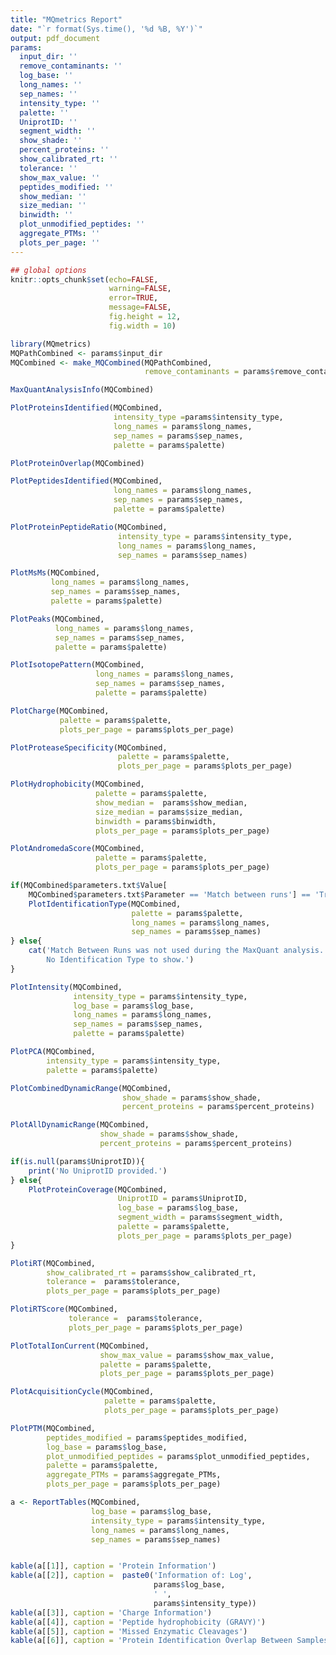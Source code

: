 ```yaml
---
title: "MQmetrics Report"
date: "`r format(Sys.time(), '%d %B, %Y')`"
output: pdf_document
params:
  input_dir: ''
  remove_contaminants: ''
  log_base: ''
  long_names: ''
  sep_names: ''
  intensity_type: ''
  palette: ''
  UniprotID: ''
  segment_width: ''
  show_shade: ''
  percent_proteins: ''
  show_calibrated_rt: ''
  tolerance: ''
  show_max_value: ''
  peptides_modified: ''
  show_median: ''
  size_median: ''
  binwidth: ''
  plot_unmodified_peptides: ''
  aggregate_PTMs: ''
  plots_per_page: ''
---
```


```r
## global options
knitr::opts_chunk$set(echo=FALSE,
                      warning=FALSE,
                      error=TRUE,
                      message=FALSE, 
                      fig.height = 12,
                      fig.width = 10)
```

```r
library(MQmetrics)
MQPathCombined <- params$input_dir
MQCombined <- make_MQCombined(MQPathCombined,
                              remove_contaminants = params$remove_contaminants) 
```



```r
MaxQuantAnalysisInfo(MQCombined) 
```

\newpage

```r
PlotProteinsIdentified(MQCombined,
                       intensity_type =params$intensity_type,
                       long_names = params$long_names, 
                       sep_names = params$sep_names, 
                       palette = params$palette)
```

\newpage
```r
PlotProteinOverlap(MQCombined)

```

\newpage
```r
PlotPeptidesIdentified(MQCombined, 
                       long_names = params$long_names, 
                       sep_names = params$sep_names, 
                       palette = params$palette)
```

\newpage
```r
PlotProteinPeptideRatio(MQCombined,
                        intensity_type = params$intensity_type, 
                        long_names = params$long_names, 
                        sep_names = params$sep_names)
```


\newpage
```r
PlotMsMs(MQCombined,
         long_names = params$long_names, 
         sep_names = params$sep_names, 
         palette = params$palette)
```


\newpage
```r
PlotPeaks(MQCombined, 
          long_names = params$long_names, 
          sep_names = params$sep_names, 
          palette = params$palette)
```


\newpage
```r
PlotIsotopePattern(MQCombined,
                   long_names = params$long_names, 
                   sep_names = params$sep_names, 
                   palette = params$palette)
```


\newpage
```r
PlotCharge(MQCombined, 
           palette = params$palette,
           plots_per_page = params$plots_per_page)
```

\newpage
```r
PlotProteaseSpecificity(MQCombined, 
                        palette = params$palette,
                        plots_per_page = params$plots_per_page)
```


\newpage
```r
PlotHydrophobicity(MQCombined,
                   palette = params$palette,
                   show_median =  params$show_median,
                   size_median = params$size_median,
                   binwidth = params$binwidth,
                   plots_per_page = params$plots_per_page)
```

\newpage
```r
PlotAndromedaScore(MQCombined, 
                   palette = params$palette,
                   plots_per_page = params$plots_per_page)
```


\newpage
```r
if(MQCombined$parameters.txt$Value[
    MQCombined$parameters.txt$Parameter == 'Match between runs'] == 'True'){
    PlotIdentificationType(MQCombined,
                           palette = params$palette,
                           long_names = params$long_names, 
                           sep_names = params$sep_names)  
} else{
    cat('Match Between Runs was not used during the MaxQuant analysis.
        No Identification Type to show.')
}
```



\newpage
```r
PlotIntensity(MQCombined, 
              intensity_type = params$intensity_type, 
              log_base = params$log_base, 
              long_names = params$long_names, 
              sep_names = params$sep_names,
              palette = params$palette)
```
\newpage

```r
PlotPCA(MQCombined,
        intensity_type = params$intensity_type,
        palette = params$palette)
```

\newpage
```r
PlotCombinedDynamicRange(MQCombined,
                         show_shade = params$show_shade, 
                         percent_proteins = params$percent_proteins) 
```
\newpage
```r
PlotAllDynamicRange(MQCombined,
                    show_shade = params$show_shade, 
                    percent_proteins = params$percent_proteins)
```

\newpage

```r
if(is.null(params$UniprotID)){
    print('No UniprotID provided.')
} else{
    PlotProteinCoverage(MQCombined, 
                        UniprotID = params$UniprotID, 
                        log_base = params$log_base,
                        segment_width = params$segment_width,
                        palette = params$palette,
                        plots_per_page = params$plots_per_page)
}
```



\newpage
```r
PlotiRT(MQCombined, 
        show_calibrated_rt = params$show_calibrated_rt,
        tolerance =  params$tolerance,
        plots_per_page = params$plots_per_page)
```
\newpage

```r
PlotiRTScore(MQCombined,
             tolerance =  params$tolerance,
             plots_per_page = params$plots_per_page)
```



\newpage
```r
PlotTotalIonCurrent(MQCombined,
                    show_max_value = params$show_max_value,
                    palette = params$palette,
                    plots_per_page = params$plots_per_page)
```


\newpage
```r
PlotAcquisitionCycle(MQCombined, 
                     palette = params$palette,
                     plots_per_page = params$plots_per_page)
```

\newpage
```r
PlotPTM(MQCombined, 
        peptides_modified = params$peptides_modified,
        log_base = params$log_base,
        plot_unmodified_peptides = params$plot_unmodified_peptides,
        palette = params$palette,
        aggregate_PTMs = params$aggregate_PTMs,
        plots_per_page = params$plots_per_page)
```

\newpage
```r
a <- ReportTables(MQCombined,
                  log_base = params$log_base,
                  intensity_type = params$intensity_type,
                  long_names = params$long_names, 
                  sep_names = params$sep_names)


kable(a[[1]], caption = 'Protein Information')
kable(a[[2]], caption =  paste0('Information of: Log',
                                params$log_base,
                                ' ',
                                params$intensity_type))   
kable(a[[3]], caption = 'Charge Information')
kable(a[[4]], caption = 'Peptide hydrophobicity (GRAVY)')
kable(a[[5]], caption = 'Missed Enzymatic Cleavages')
kable(a[[6]], caption = 'Protein Identification Overlap Between Samples')

```
